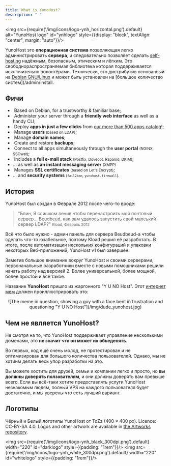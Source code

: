 ```yaml
---
title: What is YunoHost?
description: " "
---
```


<img src={require('/img/icons/logo-ynh_horizontal.png').default} alt="YunoHost logo" id="ynhlogo" style={{display: "block", textAlign: "center", margin: "auto"}}/>

YunoHost это **операционная система** позволяющая легко администрировать **сервера**, и следовательно позволяет сделать [self-hosting](/admin/overview/self_hosting) надёжным, безопасным, этическим и лёгким. Это свободнораспространяемая библиотека которая поддерживается исключительно волонтёрами. Технически, это дистрибутив основанный на [Debian GNU/Linux](https://debian.org) и может быть установлен на [большое количество систем](/admin/install.

## Фичи

- &#8203;<SmallInline url='/img/icon-debian.png' alt="debian logo"/> Based on Debian, for a trustworthy & familiar base;
- &#8203;<SmallInline url='/img/icon-tools.png' alt="tools logo"/> Administer your server through a **friendly web interface** as well as a handy CLI;
- &#8203;<SmallInline url='/img/icon-package.png' alt="package logo"/> Deploy **apps in just a few clicks** from [our more than 500 apps catalog](https://apps.yunohost.org)!;
- &#8203;<SmallInline url='/img/icon-users.png' alt="users logo"/> Manage **users** <small>(based on LDAP)</small>;
- &#8203;<SmallInline url='/img/icon-globe.png' alt="globe logo"/> Manage **domain names**;
- &#8203;<SmallInline url='/img/icon-medic.png' alt="medic logo"/> Create and restore **backups**;
- &#8203;<SmallInline url='/img/icon-door.png' alt="door logo"/> Connect to all apps simultaneously through the **user portal** <small>(NGINX, SSOwat)</small>;
- &#8203;<SmallInline url='/img/icon-mail.png' alt="mail logo"/> Includes a **full e-mail stack** <small>(Postfix, Dovecot, Rspamd, DKIM)</small>;
- &#8203;<SmallInline url='/img/icon-messaging.png' alt="messaging logo"/>... as well as **an instant messaging server** <small>(XMPP)</small>
- &#8203;<SmallInline url='/img/icon-lock.png' alt="lock logo"/> Manages **SSL certificates** <small>(based on Let's Encrypt)</small>;
- &#8203;<SmallInline url='/img/icon-shield.png' alt="shield logo"/>... and **security systems** <small>(`fail2ban`, `yunohost-firewall`)</small>.

## История

YunoHost был создан в Феврале 2012 после чего-то вроде:

> "Блин, Я слишком ленив чтобы перенастроить мой почтовый сервер... Beudbeud, как вам удалось запустить свой малеький сервер LDAP?"
> <small>Kload, Февраль 2012</small>

Всё что было нужно - админ панель для сервера Beudbeud-а чтобы сделать что-то юзабельное, поэтому Kload решил её разработать. В итоге, после автоматизации нескольких конфигураций и упаковки некоторых Веб-приложений, YunoHost v1 был завершён.

Заметив большое внимание вокруг YunoHost и своими серверами, первоначальные разработчики вместе с новыми помощниками решили начать работу над версией 2. Более универсальной, более мощной, более простой и всё такое.

Название **YunoHost** пришло из жаргонного "Y U NO Host". Этот [интернет мем](https://ru.wikipedia.org/wiki/Интернет-мем) должен проиллюстрировать это:

<center>
![The meme in question, showing a guy with a face bent in frustration and questioning "Y U NO Host"](/img/dude_yunohost.jpg)
</center>

## Чем не является YunoHost?

Не смотря на то, что YunoHost поддерживает управление несколькими доменами, это **не значит что он может их обьеденять**.

Во первых, код ещё очень молод, не протестирован и не оптимизирован для большого количества пользователей. Однако, мы не хотиим делать весь упор разработки на это.

Вы можете хостить для друзей, семьи и компании легко и просто, но **вы должны доверять ползователям**, и они должны доверять вам превыше всего. Если вы всё-таки хотите предоставлять услуги YunoHost незнакомым людям, полный VPS на каждого пользователя будет достаточно, и мы уверены что есть лучший вариант.

## Логотипы

Чёрный и Белый логотипы YunoHost от ToZz (400 × 400 px). Licence: CC-BY-SA 4.0. Logos and other artwork are available in [the Artworks repository](https://github.com/YunoHost/yunohost-artwork).

<img src={require('/img/icons/logo-ynh_black_300dpi.png').default} width="220" id="darklogo" style={{padding: "1rem"}}/>
<img src={require('/img/icons/logo-ynh_white_300dpi.png').default} width="220" id="whitelogo" style={{padding: "1rem"}}/>
